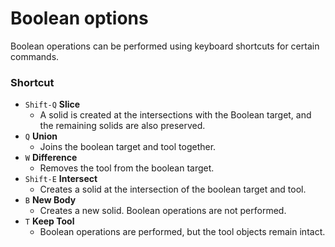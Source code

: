 # Boolean options

Boolean operations can be performed using keyboard shortcuts for certain commands.

### Shortcut

- `Shift-Q` **Slice**
    - A solid is created at the intersections with the Boolean target, and the remaining solids are also preserved.
- `Q` **Union**
    - Joins the boolean target and tool together.
- `W` **Difference**
    - Removes the tool from the boolean target.
- `Shift-E` **Intersect**
    - Creates a solid at the intersection of the boolean target and tool.
- `B` **New Body**
    - Creates a new solid. Boolean operations are not performed.
- `T` **Keep Tool**
    - Boolean operations are performed, but the tool objects remain intact.